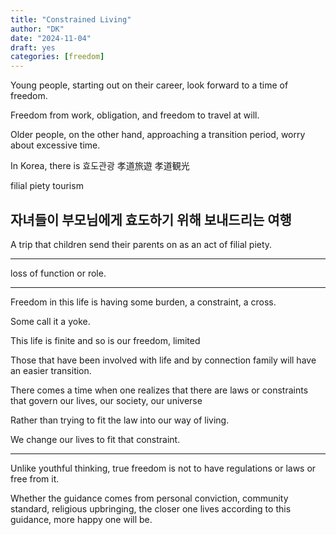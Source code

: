 ```yaml
---
title: "Constrained Living"
author: "DK"
date: "2024-11-04"
draft: yes
categories: [freedom]
---
```


Young people, starting out on their career, look forward to a time of freedom.

Freedom from work, obligation, and freedom to travel at will.

Older people, on the other hand, approaching a transition period, worry about excessive time.

In Korea, there is 효도관광 孝道旅遊 孝道観光

filial piety tourism

## 자녀들이 부모님에게 효도하기 위해 보내드리는 여행

A trip that children send their parents on as an act of filial piety.

---

loss of function or role.

---

Freedom in this life is having some burden, a constraint, a cross.

Some call it a yoke.

This life is finite and so is our freedom, limited

Those that have been involved with life and by connection family will have an easier transition.

There comes a time when one realizes that there are laws or constraints that govern our lives, our society, our universe

Rather than trying to fit the law into our way of living.

We change our lives to fit that constraint.

------------------------------------------------------------------------

Unlike youthful thinking, true freedom is not to have regulations or laws or free from it.

Whether the guidance comes from personal conviction, community standard, religious upbringing, the closer one lives according to this guidance, more happy one will be.
